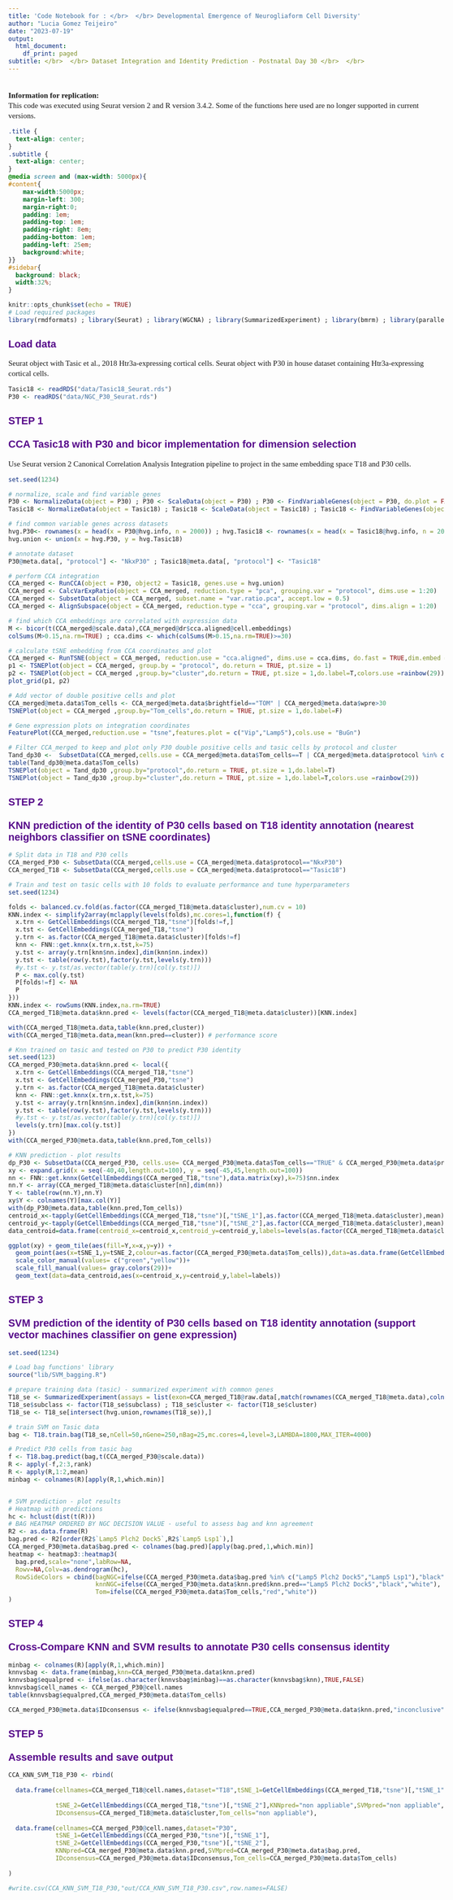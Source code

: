 ```yaml
---
title: 'Code Notebook for : </br>  </br> Developmental Emergence of Neurogliaform Cell Diversity'
author: "Lucia Gomez Teijeiro"
date: "2023-07-19"
output:
  html_document:
    df_print: paged
subtitle: </br>  </br> Dataset Integration and Identity Prediction - Postnatal Day 30 </br>  </br> 
---
```


 </br>
**Information for replication:**  </br>
This code was executed using Seurat version 2 and R version 3.4.2. 
Some of the functions here used are no longer supported in current versions.

```{=html}
<style>
p {
    font-size: 15px;
    line-height: 20px;
    margin: 0px 0px 12px 0px;
}
h1, h2, h3, h4, h5, h6, legend {
    font-family: Montserrat, sans-serif;
    font-weight: 700;
    font-size: 20px;
    color:#56088a;
}
body {
  font-family: "Montserrat", serif, "Open Sans", sans-serif;
  max-width:5000px !important;
}


#sidebar .date {
  color: white;
  font-size:70%;
}
#sidebar h2 {
    z-index: 200;
    background-color: #56088a;
    text-align: center;
    padding: 0.7em;
    display: block;
    color: #fcfcfc;
    font-size: 100%;
    margin-top: 0px;
    margin-bottom: 0.809em;
}
#sidebar h2 a {
  font-family:"Montserrat", serif, "Open Sans", sans-serif;
  color: white;
  font-weight:700;
  font-size:120%;
  padding: 0.1em;
  line-height: 25px;
  margin-top: 20px;
  margin-bottom: 20px;
  margin-left:5px;
  margin-left:5px;
}
#nav-top span.glyphicon {
    color: #56088a;
    font-size: 28px;
}
#content a{
  color:white;
  font-size:110%;
  font-weight:700;
  margin-top: 30px;
}
#postamble {
  background:#56088a;
  border-top:solid 3px #56088a;
  width:100%;
}
</style>
```
```css
.title {
  text-align: center;
}
.subtitle {
  text-align: center;
}
@media screen and (max-width: 5000px){
#content{
    max-width:5000px;
    margin-left: 300;
    margin-right:0;
    padding: 1em;
    padding-top: 1em;
    padding-right: 8em;
    padding-bottom: 1em;
    padding-left: 25em;
    background:white;
}}
#sidebar{ 
  background: black;
  width:32%;
}

```


```r
knitr::opts_chunk$set(echo = TRUE)
# Load required packages
library(rmdformats) ; library(Seurat) ; library(WGCNA) ; library(SummarizedExperiment) ; library(bmrm) ; library(parallel) ; library(FNN) ; library(readr)
```

## Load data

Seurat object with Tasic et al., 2018 Htr3a-expressing cortical cells.
Seurat object with P30 in house dataset containing Htr3a-expressing cortical cells.

```r

Tasic18 <- readRDS("data/Tasic18_Seurat.rds")
P30 <- readRDS("data/NGC_P30_Seurat.rds")

```

## STEP 1 </br> </br> CCA Tasic18 with P30 and bicor implementation for dimension selection

Use Seurat version 2 Canonical Correlation Analysis Integration pipeline to project in the same embedding space T18 and P30 cells.

```r

set.seed(1234)

# normalize, scale and find variable genes
P30 <- NormalizeData(object = P30) ; P30 <- ScaleData(object = P30) ; P30 <- FindVariableGenes(object = P30, do.plot = FALSE)
Tasic18 <- NormalizeData(object = Tasic18) ; Tasic18 <- ScaleData(object = Tasic18) ; Tasic18 <- FindVariableGenes(object = Tasic18, do.plot = FALSE)

# find common variable genes across datasets
hvg.P30<- rownames(x = head(x = P30@hvg.info, n = 2000)) ; hvg.Tasic18 <- rownames(x = head(x = Tasic18@hvg.info, n = 2000))
hvg.union <- union(x = hvg.P30, y = hvg.Tasic18)

# annotate dataset
P30@meta.data[, "protocol"] <- "NkxP30" ; Tasic18@meta.data[, "protocol"] <- "Tasic18"

# perform CCA integration
CCA_merged <- RunCCA(object = P30, object2 = Tasic18, genes.use = hvg.union)
CCA_merged <- CalcVarExpRatio(object = CCA_merged, reduction.type = "pca", grouping.var = "protocol", dims.use = 1:20)
CCA_merged <- SubsetData(object = CCA_merged, subset.name = "var.ratio.pca", accept.low = 0.5)
CCA_merged <- AlignSubspace(object = CCA_merged, reduction.type = "cca", grouping.var = "protocol", dims.align = 1:20)

# find which CCA embeddings are correlated with expression data
M <- bicor(t(CCA_merged@scale.data),CCA_merged@dr$cca.aligned@cell.embeddings)
colSums(M>0.15,na.rm=TRUE) ; cca.dims <- which(colSums(M>0.15,na.rm=TRUE)>=30)

# calculate tSNE embedding from CCA coordinates and plot
CCA_merged <- RunTSNE(object = CCA_merged, reduction.use = "cca.aligned", dims.use = cca.dims, do.fast = TRUE,dim.embed = 2,perplexity=30)
p1 <- TSNEPlot(object = CCA_merged, group.by = "protocol", do.return = TRUE, pt.size = 1)
p2 <- TSNEPlot(object = CCA_merged ,group.by="cluster",do.return = TRUE, pt.size = 1,do.label=T,colors.use =rainbow(29))
plot_grid(p1, p2)

# Add vector of double positive cells and plot
CCA_merged@meta.data$Tom_cells <- CCA_merged@meta.data$brightfield=="TOM" | CCA_merged@meta.data$wpre>30
TSNEPlot(object = CCA_merged ,group.by="Tom_cells",do.return = TRUE, pt.size = 1,do.label=F)

# Gene expression plots on integration coordinates 
FeaturePlot(CCA_merged,reduction.use = "tsne",features.plot = c("Vip","Lamp5"),cols.use = "BuGn")

# Filter CCA_merged to keep and plot only P30 double positive cells and tasic cells by protocol and cluster
Tand_dp30 <-  SubsetData(CCA_merged,cells.use = CCA_merged@meta.data$Tom_cells==T | CCA_merged@meta.data$protocol %in% c("Tasic18"))
table(Tand_dp30@meta.data$Tom_cells)
TSNEPlot(object = Tand_dp30 ,group.by="protocol",do.return = TRUE, pt.size = 1,do.label=T)
TSNEPlot(object = Tand_dp30 ,group.by="cluster",do.return = TRUE, pt.size = 1,do.label=T,colors.use =rainbow(29))

```

## STEP 2 </br> </br> KNN prediction of the identity of P30 cells based on T18 identity annotation (nearest neighbors classifier on tSNE coordinates)

```r

# Split data in T18 and P30 cells
CCA_merged_P30 <- SubsetData(CCA_merged,cells.use = CCA_merged@meta.data$protocol=="NkxP30")
CCA_merged_T18 <- SubsetData(CCA_merged,cells.use = CCA_merged@meta.data$protocol=="Tasic18")

# Train and test on tasic cells with 10 folds to evaluate performance and tune hyperparameters
set.seed(1234)

folds <- balanced.cv.fold(as.factor(CCA_merged_T18@meta.data$cluster),num.cv = 10)
KNN.index <- simplify2array(mclapply(levels(folds),mc.cores=1,function(f) {
  x.trn <- GetCellEmbeddings(CCA_merged_T18,"tsne")[folds!=f,]
  x.tst <- GetCellEmbeddings(CCA_merged_T18,"tsne")
  y.trn <- as.factor(CCA_merged_T18@meta.data$cluster)[folds!=f]
  knn <- FNN::get.knnx(x.trn,x.tst,k=75)
  y.tst <- array(y.trn[knn$nn.index],dim(knn$nn.index))
  y.tst <- table(row(y.tst),factor(y.tst,levels(y.trn)))
  #y.tst <- y.tst/as.vector(table(y.trn)[col(y.tst)])
  P <- max.col(y.tst)
  P[folds!=f] <- NA
  P
}))
KNN.index <- rowSums(KNN.index,na.rm=TRUE)
CCA_merged_T18@meta.data$knn.pred <- levels(factor(CCA_merged_T18@meta.data$cluster))[KNN.index]

with(CCA_merged_T18@meta.data,table(knn.pred,cluster))
with(CCA_merged_T18@meta.data,mean(knn.pred==cluster)) # performance score

# Knn trained on tasic and tested on P30 to predict P30 identity
set.seed(123)
CCA_merged_P30@meta.data$knn.pred <- local({
  x.trn <- GetCellEmbeddings(CCA_merged_T18,"tsne")
  x.tst <- GetCellEmbeddings(CCA_merged_P30,"tsne")
  y.trn <- as.factor(CCA_merged_T18@meta.data$cluster)
  knn <- FNN::get.knnx(x.trn,x.tst,k=75)
  y.tst <- array(y.trn[knn$nn.index],dim(knn$nn.index))
  y.tst <- table(row(y.tst),factor(y.tst,levels(y.trn)))
  #y.tst <- y.tst/as.vector(table(y.trn)[col(y.tst)])
  levels(y.trn)[max.col(y.tst)]
})
with(CCA_merged_P30@meta.data,table(knn.pred,Tom_cells))

# KNN prediction - plot results
dp_P30 <- SubsetData(CCA_merged_P30, cells.use= CCA_merged_P30@meta.data$Tom_cells=="TRUE" & CCA_merged_P30@meta.data$protocol=="NkxP30")
xy <- expand.grid(x = seq(-40,40,length.out=100), y = seq(-45,45,length.out=100))
nn <- FNN::get.knnx(GetCellEmbeddings(CCA_merged_T18,"tsne"),data.matrix(xy),k=75)$nn.index
nn.Y <- array(CCA_merged_T18@meta.data$cluster[nn],dim(nn))
Y <- table(row(nn.Y),nn.Y)
xy$Y <- colnames(Y)[max.col(Y)]
with(dp_P30@meta.data,table(knn.pred,Tom_cells))
centroid_x<-tapply(GetCellEmbeddings(CCA_merged_T18,"tsne")[,"tSNE_1"],as.factor(CCA_merged_T18@meta.data$cluster),mean)
centroid_y<-tapply(GetCellEmbeddings(CCA_merged_T18,"tsne")[,"tSNE_2"],as.factor(CCA_merged_T18@meta.data$cluster),mean)
data_centroid=data.frame(centroid_x=centroid_x,centroid_y=centroid_y,labels=levels(as.factor(CCA_merged_T18@meta.data$cluster)))

ggplot(xy) + geom_tile(aes(fill=Y,x=x,y=y)) + 
  geom_point(aes(x=tSNE_1,y=tSNE_2,colour=as.factor(CCA_merged_P30@meta.data$Tom_cells)),data=as.data.frame(GetCellEmbeddings(dp_P30,"tsne")))+
  scale_color_manual(values= c("green","yellow"))+
  scale_fill_manual(values= gray.colors(29))+
  geom_text(data=data_centroid,aes(x=centroid_x,y=centroid_y,label=labels))

```

## STEP 3 </br> </br> SVM prediction of the identity of P30 cells based on T18 identity annotation (support vector machines classifier on gene expression)

```r

set.seed(1234)

# Load bag functions' library
source("lib/SVM_bagging.R")

# prepare training data (tasic) - summarized experiment with common genes
T18_se <- SummarizedExperiment(assays = list(exon=CCA_merged_T18@raw.data[,match(rownames(CCA_merged_T18@meta.data),colnames(CCA_merged_T18@raw.data))]),colData=CCA_merged_T18@meta.data)
T18_se$subclass <- factor(T18_se$subclass) ; T18_se$cluster <- factor(T18_se$cluster)
T18_se <- T18_se[intersect(hvg.union,rownames(T18_se)),]

# train SVM on Tasic data 
bag <- T18.train.bag(T18_se,nCell=50,nGene=250,nBag=25,mc.cores=4,level=3,LAMBDA=1800,MAX_ITER=4000)

# Predict P30 cells from tasic bag
f <- T18.bag.predict(bag,t(CCA_merged_P30@scale.data))
R <- apply(-f,2:3,rank)
R <- apply(R,1:2,mean)
minbag <- colnames(R)[apply(R,1,which.min)]


# SVM prediction - plot results
# Heatmap with predictions
hc <- hclust(dist(t(R)))
# BAG HEATMAP ORDERED BY NGC DECISION VALUE - useful to assess bag and knn agreement
R2 <- as.data.frame(R)
bag.pred <- R2[order(R2$`Lamp5 Plch2 Dock5`,R2$`Lamp5 Lsp1`),]
CCA_merged_P30@meta.data$bag.pred <- colnames(bag.pred)[apply(bag.pred,1,which.min)]
heatmap <- heatmap3::heatmap3(
  bag.pred,scale="none",labRow=NA,
  Rowv=NA,Colv=as.dendrogram(hc),
  RowSideColors = cbind(bagNGC=ifelse(CCA_merged_P30@meta.data$bag.pred %in% c("Lamp5 Plch2 Dock5","Lamp5 Lsp1"),"black","white"),
                        knnNGC=ifelse(CCA_merged_P30@meta.data$knn.pred$knn.pred=="Lamp5 Plch2 Dock5","black","white"),
                        Tom=ifelse(CCA_merged_P30@meta.data$Tom_cells,"red","white"))
)

```

## STEP 4 </br> </br> Cross-Compare KNN and SVM results to annotate P30 cells consensus identity

```r

minbag <- colnames(R)[apply(R,1,which.min)]
knnvsbag <- data.frame(minbag,knn=CCA_merged_P30@meta.data$knn.pred)
knnvsbag$equalpred <- ifelse(as.character(knnvsbag$minbag)==as.character(knnvsbag$knn),TRUE,FALSE)
knnvsbag$cell_names <- CCA_merged_P30@cell.names
table(knnvsbag$equalpred,CCA_merged_P30@meta.data$Tom_cells)

CCA_merged_P30@meta.data$IDconsensus <- ifelse(knnvsbag$equalpred==TRUE,CCA_merged_P30@meta.data$knn.pred,"inconclusive")

```

## STEP 5 </br> </br> Assemble results and save output

```r

CCA_KNN_SVM_T18_P30 <- rbind(
  
  data.frame(cellnames=CCA_merged_T18@cell.names,dataset="T18",tSNE_1=GetCellEmbeddings(CCA_merged_T18,"tsne")[,"tSNE_1"],
             
             tSNE_2=GetCellEmbeddings(CCA_merged_T18,"tsne")[,"tSNE_2"],KNNpred="non appliable",SVMpred="non appliable",
             IDconsensus=CCA_merged_T18@meta.data$cluster,Tom_cells="non appliable"),
  
  data.frame(cellnames=CCA_merged_P30@cell.names,dataset="P30",
             tSNE_1=GetCellEmbeddings(CCA_merged_P30,"tsne")[,"tSNE_1"],
             tSNE_2=GetCellEmbeddings(CCA_merged_P30,"tsne")[,"tSNE_2"],
             KNNpred=CCA_merged_P30@meta.data$knn.pred,SVMpred=CCA_merged_P30@meta.data$bag.pred,
             IDconsensus=CCA_merged_P30@meta.data$IDconsensus,Tom_cells=CCA_merged_P30@meta.data$Tom_cells)
  
)

#write.csv(CCA_KNN_SVM_T18_P30,"out/CCA_KNN_SVM_T18_P30.csv",row.names=FALSE)  
```
